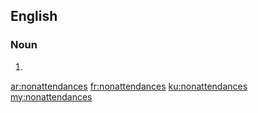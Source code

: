 ==English==

===Noun===
{{head|en|plural}}

# {{plural of|nonattendance|lang=en}}

[[ar:nonattendances]]
[[fr:nonattendances]]
[[ku:nonattendances]]
[[my:nonattendances]]